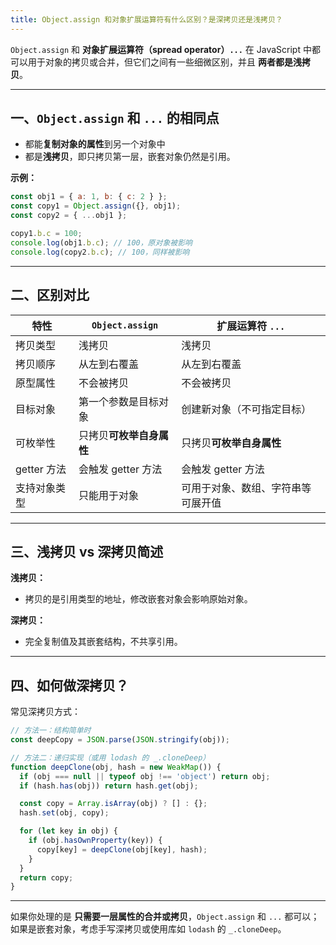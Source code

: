 ```yaml
---
title: Object.assign 和对象扩展运算符有什么区别？是深拷贝还是浅拷贝？
---
```


`Object.assign` 和 **对象扩展运算符（spread operator）`...`** 在 JavaScript 中都可以用于对象的拷贝或合并，但它们之间有一些细微区别，并且 **两者都是浅拷贝**。

---

## 一、`Object.assign` 和 `...` 的相同点

* 都能**复制对象的属性**到另一个对象中
* 都是**浅拷贝**，即只拷贝第一层，嵌套对象仍然是引用。

**示例：**

```js
const obj1 = { a: 1, b: { c: 2 } };
const copy1 = Object.assign({}, obj1);
const copy2 = { ...obj1 };

copy1.b.c = 100;
console.log(obj1.b.c); // 100，原对象被影响
console.log(copy2.b.c); // 100，同样被影响
```

---

## 二、区别对比

| 特性        | `Object.assign` | 扩展运算符 `...`       |
| --------- | --------------- | ----------------- |
| 拷贝类型      | 浅拷贝             | 浅拷贝               |
| 拷贝顺序      | 从左到右覆盖          | 从左到右覆盖            |
| 原型属性      | 不会被拷贝           | 不会被拷贝             |
| 目标对象      | 第一个参数是目标对象      | 创建新对象（不可指定目标）     |
| 可枚举性      | 只拷贝**可枚举自身属性**  | 只拷贝**可枚举自身属性**    |
| getter 方法 | 会触发 getter 方法   | 会触发 getter 方法     |
| 支持对象类型    | 只能用于对象          | 可用于对象、数组、字符串等可展开值 |

---

## 三、浅拷贝 vs 深拷贝简述

**浅拷贝：**

* 拷贝的是引用类型的地址，修改嵌套对象会影响原始对象。

**深拷贝：**

* 完全复制值及其嵌套结构，不共享引用。

---

## 四、如何做深拷贝？

常见深拷贝方式：

```js
// 方法一：结构简单时
const deepCopy = JSON.parse(JSON.stringify(obj));

// 方法二：递归实现（或用 lodash 的 _.cloneDeep）
function deepClone(obj, hash = new WeakMap()) {
  if (obj === null || typeof obj !== 'object') return obj;
  if (hash.has(obj)) return hash.get(obj);

  const copy = Array.isArray(obj) ? [] : {};
  hash.set(obj, copy);

  for (let key in obj) {
    if (obj.hasOwnProperty(key)) {
      copy[key] = deepClone(obj[key], hash);
    }
  }
  return copy;
}
```

---

如果你处理的是 **只需要一层属性的合并或拷贝**，`Object.assign` 和 `...` 都可以；如果是嵌套对象，考虑手写深拷贝或使用库如 `lodash` 的 `_.cloneDeep`。

